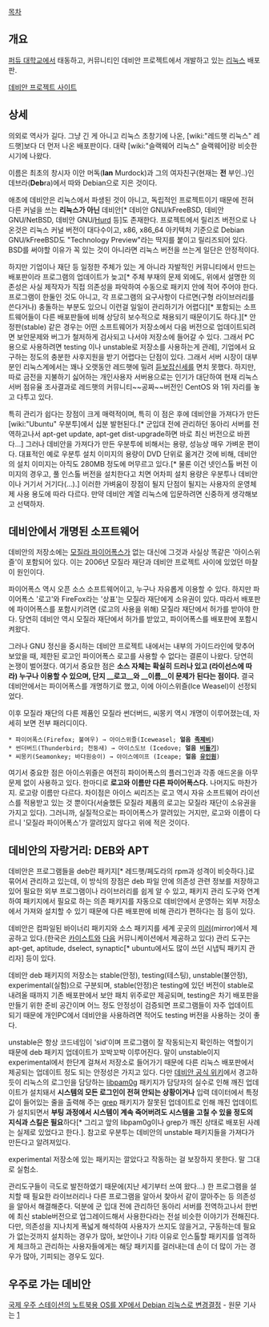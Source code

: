[[목차]]

== 개요 ==
[[퍼듀 대학교]]에서 태동하고, 커뮤니티인 데비안 프로젝트에서 개발하고 있는 [[리눅스]] 배포판.

[http://www.debian.org/ 데비안 프로젝트 사이트]

== 상세 ==
의외로 역사가 길다. 그냥 긴 게 아니고 리눅스 초창기에 나온, [wiki:"레드햇 리눅스" 레드햇]보다 더 먼저 나온 배포판이다. 대략 [wiki:"슬랙웨어 리눅스" 슬랙웨어]랑 비슷한 시기에 나왔다.

이름은 최초의 창시자 이안 머독('''Ian''' Murdock)과 그의 여자친구(현재는 '''전''' 부인..)인 데브라('''Deb'''ra)에서 따와 Debian으로 지은 것이다.

애초에 데비안은 리눅스에서 파생된 것이 아니고, 독립적인 프로젝트이기 때문에 전혀 다른 커널을 쓰는 '''리눅스가 아닌''' 데비안[* 데비안 GNU/kFreeBSD, 데비안 GNU/NetBSD, 데비안 GNU/[[Hurd]] 등]도 존재한다. 프로젝트에서 릴리즈 버전으로 나온것은 리눅스 커널 버전이 대다수이고, x86, x86_64 아키텍처 기준으로 Debian GNU/kFreeBSD도 "Technology Preview"라는 딱지를 붙이고 릴리즈되어 있다. BSD를 써야할 이유가 꼭 있는 것이 아니라면 리눅스 버전을 쓰는게 일단은 안정적이다.

하지만 기업이나 재단 등 일정한 주체가 있는 게 아니라 자발적인 커뮤니티에서 만드는 배포판이라 프로그램의 업데이트가 늦고[* 주체 부재의 문제 외에도, 위에서 설명한 의존성은 사실 제작자가 직접 의존성을 파악하여 수동으로 패키지 안에 적어 주어야 한다. 프로그램이 한둘인 것도 아니고, 각 프로그램의 요구사항이 다르면(구형 라이브러리를 쓴다거나) 충돌하는 부분도 있으니 이런걸 일일이 관리하기가 어렵다][* 포함되는 소프트웨어들이 다른 배포판들에 비해 상당히 보수적으로 채용되기 때문이기도 하다.][* 안정판(stable) 같은 경우는 어떤 소프트웨어가 저장소에서 다음 버전으로 업데이트되려면 보안문제와 버그가 철저하게 검사되고 나서야 저장소에 들어갈 수 있다. 그래서 PC용으로 사용하려면 testing 이나 unstable로 저장소를 사용하는게 관례], 기업에서 요구하는 정도의 충분한 사후지원을 받기 어렵다는 단점이 있다. 그래서 서버 시장이 대부분인 리눅스계에서는 꽤나 오랫동안 레드햇에 밀려 [[듣보잡]]신세를 면치 못했다. 하지만, 따로 금전을 지불하기 싫어하는 개인사용자 서버용으로는 인기가 대단하여 현재 리눅스 서버 점유율 조사결과로 레드햇의 커뮤니티~~공짜~~버전인 CentOS 와 1위 자리를 놓고 다투고 있다. 

특히 관리가 쉽다는 장점이 크게 매력적이며, 특히 이 점은 후에 데비안을 가져다가 만든 [wiki:"Ubuntu" 우분투]에서 십분 발현된다.[* 군입대 전에 관리하던 동아리 서버를 전역하고나서 apt-get update, apt-get dist-upgrade하면 바로 최신 버전으로 바뀐다...] 그러나 데비안을 가져다가 만든 우분투에 비해서는 용량, 성능상 매우 가벼운 편이다. 대표적인 예로 우분투 설치 이미지의 용량이 DVD 단위로 옮겨간 것에 비해, 데비안의 설치 이미지는 아직도 280MB 정도에 머무르고 있다.[* 물론 이건 넷인스톨 버전 이미지의 경우고, 풀 인스톨 버전을 설치한다고 치면 어차피 설치 용량은 우분투나 데비안이나 거기서 거기다(…).] 이러한 가벼움이 장점이 될지 단점이 될지는 사용자의 운영체제 사용 용도에 따라 다르다. 만약 데비안 계열 리눅스에 입문하려면 신중하게 생각해보고 선택하자.

== 데비안에서 개명된 소프트웨어 ==
데비안의 저장소에는 [[모질라 파이어폭스]]가 없는 대신에 그것과 사실상 똑같은 '아이스위즐'이 포함되어 있다. 이는 2006년 모질라 재단과 데비안 프로젝트 사이에 있었던 마찰이 원인이다.

파이어폭스 역시 오픈 소스 소프트웨어이고, 누구나 자유롭게 이용할 수 있다. 하지만 파이어폭스 '로고'와 FireFox라는 '상표'는 모질라 재단에게 소유권이 있다. 따라서 배포판에 파이어폭스를 포함시키려면 (로고의 사용을 위해) 모질라 재단에서 허가를 받아야 한다. 당연히 데비안 역시 모질라 재단에서 허가를 받았고, 파이어폭스를 배포판에 포함시켜왔다.

그러나 GNU 정신을 중시하는 데비안 프로젝트 내에서는 내부의 가이드라인에 맞추어 보았을 때, 제한된 로고인 파이어폭스 로고를 사용할 수 없다는 결론이 나왔다. 당연히 논쟁이 벌어졌다. 여기서 중요한 점은 '''소스 자체는 확실히 드러나 있고 (라이선스에 따라) 누구나 이용할 수 있으며, 단지 __로고__와 __이름__이 문제가 된다는 점이다.''' 결국 데비안에서는 파이어폭스를 개명하기로 했고, 이에 아이스위즐(Ice Weasel)이 선정되었다.

이후 모질라 재단의 다른 제품인 모질라 썬더버드, 씨몽키 역시 개명이 이루어졌는데, 자세히 보면 전부 패러디이다.

 * 파이어폭스(Firefox; 불여우) → 아이스위즐(Iceweasel; '''얼음 [[족제비]]''')
 * 썬더버드(Thunderbird; 천둥새) → 아이스도브 (Icedove; '''얼음 [[비둘기]]''')
 * 씨몽키(Seamonkey; 바다원숭이) → 아이스에이프 (Iceape; '''얼음 [[유인원]]''')

여기서 중요한 점은 아이스위즐은 여전히 파이어폭스의 플러그인과 각종 애드온을 아무 문제 없이 사용하고 있다. 한마디로 '''로고와 이름만 다른 파이어폭스다.''' 나머지도 마찬가지. 로고랑 이름만 다르다. 차이점은 아이스 씨리즈는 로고 역시 자유 소프트웨어 라이선스를 적용받고 있는 것 뿐이다(서술했든 모질라 제품의 로고는 모질라 재단이 소유권을 가지고 있다). 그러니까, 실질적으로는 파이어폭스가 깔려있는 거지만, 로고와 이름이 다르니 '모질라 파이어폭스'가 깔려있지 않다고 위에 적은 것이다.

== 데비안의 자랑거리: DEB와 APT ==
데비안은 프로그램들을 deb란 패키지[* 레드햇/페도라의 rpm과 성격이 비슷하다.]로 묶어서 관리하고 있는데, 이 방식의 장점은 deb 파일 안에 의존성 관련 정보를 저장하고 있어 필요한 외부 프로그램이나 라이브러리를 쉽게 알 수 있고, 패키지 관리 도구와 연계하여 패키지에서 필요로 하는 의존 패키지를 자동으로 데비안에서 운영하는 외부 저장소에서 가져와 설치할 수 있기 때문에 다른 배포판에 비해 관리가 편하다는 점 등이 있다.

데비안은 컴파일된 바이너리 패키지와 소스 패키지를 세계 곳곳의 [[미러]](mirror)에서 제공하고 있다.(한국은 [[카이스트]]와 [[다음]] 커뮤니케이션에서 제공하고 있다) 관리 도구는 apt-get, aptitude, dselect, synaptic[* ubuntu에서도 많이 쓰던 시냅틱 패키지 관리자] 등이 있다.

데비안 deb 패키지의 저장소는 stable(안정), testing(테스팅), unstable(불안정), experimental(실험)으로 구분되며, stable(안정)은 testing에 있던 버전이 stable로 내려올 때까지 기존 배포판에서 보안 패치 위주로만 제공되며, testing은 차기 배포판을 만들기 위한 준비 공간이며 어느 정도 안정성이 검증되면 프로그램들이 자주 업데이트 되기 때문에 개인PC에서 데비안을 사용하려면 적어도 testing 버전을 사용하는 것이 좋다.

unstable은 항상 코드네임이 'sid'이며 프로그램이 잘 작동되는지 확인하는 역할이기 때문에 deb 패키지 업데이트가 꼬박꼬박 이루어진다. 말이 unstable이지 experimental에서 한단계 걸쳐서 저장소로 들어가기 때문에 다른 리눅스 배포판에서 제공되는 업데이트 정도 되는 안정성은 가지고 있다. 다만 [http://wiki.debian.org/DebianUnstable#Should_I_use_sid_on_my_desktop.3F 데비안 공식 위키]에서 경고하듯이 리눅스의 로그인을 담당하는 [http://packages.debian.org/sid/libpam0g libpam0g] 패키지가 담당자의 실수로 인해 깨진 업데이트가 설치돼서 '''시스템의 모든 로그인이 전혀 안되는 상황이거나''' 입력 데이터에서 특정 값이 들어있는 줄을 출력해 주는 [http://packages.debian.org/sid/grep grep] 패키지가 잘못된 업데이트로 인해 깨진 업데이트가 설치되면서 '''부팅 과정에서 시스템이 계속 죽어버려도 시스템을 고칠 수 있을 정도의 지식과 스킬은 필요'''하다[* 그리고 앞의 libpam0g이나 grep가 깨진 상태로 배포된 사례는 실제로 있었다고 한다.]. 참고로 우분투는 데비안의 unstable 패키지들을 가져다가 만든다고 알려져있다.

experimental 저장소에 있는 패키지는 깔았다고 작동하는 걸 보장하지 못한다. 말 그대로 실험소. 

관리도구들이 극도로 발전하였기 때문에(지난 세기부터 쓰여 왔다...) 한 프로그램을 설치할 때 필요한 라이브러리나 다른 프로그램을 알아서 찾아서 같이 깔아주는 등 의존성을 알아서 해결해준다. 덕분에 군 입대 전에 관리하던 동아리 서버를 전역하고나서 한번에 최신 stable버전으로 업그레이드해서 사용한다라는 전설 비슷한 이야기가 전해진다. 다만, 의존성을 지나치게 폭넓게 해석하여 사용자가 쓰지도 않을거고, 구동하는데 필요가 없는것까지 설치하는 경우가 많아, 보안이나 기타 이유로 인스톨할 패키지를 엄격하게 체크하고 관리하는 사용자들에게는 해당 패키지를 걸러내는데 손이 더 많이 가는 경우가 많아, 기피되는 경우도 있다.

== 우주로 가는 데비안 ==
[http://www.clien.net/cs2/bbs/board.php?bo_table=news&wr_id=1617152 국제 우주 스테이션의 노트북용 OS를 XP에서 Debian 리눅스로 변경결정] - 원문 기사는 [http://phys.org/news/2013-05-international-space-station-laptop-migration.html]
